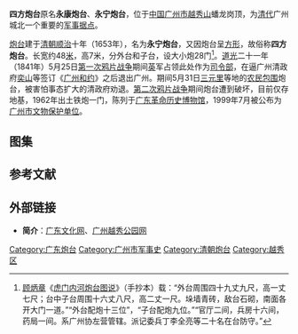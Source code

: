 {{文物保护单位
| 级别 = 市县级
| 省名 = 广东省
| 市/县名 = 广州市
| 图片 = [[File:四方炮台遗址.jpg|300px]]
| 名称 = 四方炮台遗址
| 编号 = 
| 分类 = 古建筑
| 所在 = [[广州市|广州市]][[越秀区|越秀区]]
| 时代 = 1653年
| 登录 = 1999年
| 坐标 = {{coord|23.14309|113.26259}}
}}
'''四方炮台'''原名'''永康炮台'''、'''永宁炮台'''，位于[[中国|中国]][[广州市|广州市]][[越秀公园|越秀山]]蟠龙岗顶，为[[清代|清代]]广州城北一个重要的[[军事据点|军事据点]]。

[[炮台|炮台]]建于[[清朝|清朝]][[顺治|顺治]]十年（1653年），名为'''永宁炮台'''，又因炮台呈[[方形|方形]]，故俗称'''四方炮台'''。长宽约48[[米_(單位)|米]]，高7米，分外台和子台，设大小炮28门<ref>[[顾炳章|顾炳章]]《[[虎门内河炮台图说|虎门内河炮台图说]]》（手抄本）载：“外台周围四十九丈九尺，高一丈七尺；台中子台周围十六丈八尺，高二丈一尺。垛墙青砖，敌台石砌，南面各开大门一道。”“外台配炮十三位”，“子台配炮九位。”“官厅二间，兵房十六间，药局一间。系广州协左营管辖。派记委兵丁李全亮等二十名在台防守。”</ref>。[[道光|道光]]二十一年（1841年）5月25日[[第一次鸦片战争|第一次鸦片战争]]期间[[英国|英]]军占领此处作为[[司令部|司令部]]，在逼广州清政府[[奕山|奕山]]等签订《[[广州和约|广州和约]]》之后退出广州。期间5月31日[[三元里|三元里]]等地的[[农民|农民]][[三元里抗英事件|包围]]炮台，被害怕事态扩大的清政府劝退。[[第二次鸦片战争|第二次鸦片战争]]期间炮台遭到破坏，目前仅存地基，1962年出土铁炮一门，陈列于[[广东革命历史博物馆|广东革命历史博物馆]]，1999年7月被公布为[[广州市文物保护单位|广州市文物保护单位]]。

==图集==
{{Gallery
|width = 300
|height = 
|lines = 1
|File:四方炮台遗址2.jpg|
|File:四方炮台遗址永宁台匾.jpg|
|File:四方炮台遗址说明碑.jpg|
|File:四方炮台遗址顶上.jpg|
}}

==参考文献==
<div class="references-small">
<references />
</div>

== 外部链接 ==
*'''简介'''：[http://www.gdwh.com.cn/wwtd/2008/0923/article_1480.html 广东文化网]{{Wayback|url=http://www.gdwh.com.cn/wwtd/2008/0923/article_1480.html |date=20160304105541 }}、[https://web.archive.org/web/20080921083652/http://www.yuexiupark-gz.com/sfpt.htm 广州越秀公园网]

[[Category:广东炮台|Category:广东炮台]]
[[Category:广州市军事史|Category:广州市军事史]]
[[Category:清朝炮台|Category:清朝炮台]]
[[Category:越秀区|Category:越秀区]]